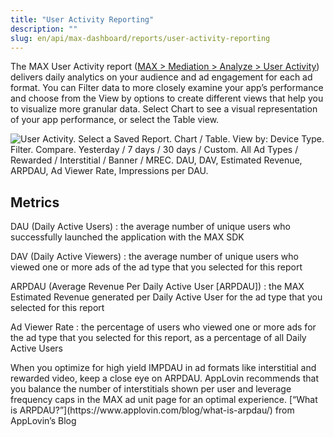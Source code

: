 ```yaml
---
title: "User Activity Reporting"
description: ""
slug: en/api/max-dashboard/reports/user-activity-reporting
---
```

The MAX User Activity report ([<UILabel>MAX &gt; Mediation &gt; Analyze &gt; User Activity</UILabel>](https://dash.applovin.com/o/mediation/pub_adv_user_activity)) delivers daily analytics on your audience and <Glossary>ad engagement</Glossary> for each ad format.
You can <UILabel>Filter</UILabel> data to more closely examine your app’s performance and choose from the <UILabel>View by</UILabel> options to create different views that help you to visualize more granular data.
Select <UILabel>Chart</UILabel> to see a visual representation of your app performance, or select the <UILabel>Table</UILabel> view.

![User Activity. Select a Saved Report. Chart / Table. View by: Device Type. Filter. Compare. Yesterday / 7 days / 30 days / Custom. All Ad Types / Rewarded / Interstitial / Banner / MREC. DAU, DAV, Estimated Revenue, ARPDAU, Ad Viewer Rate, Impressions per DAU.](/images/user-activity-reporting-01.png)

## Metrics
<Abbr>DAU</Abbr> (<Glossary>Daily Active Users</Glossary>)
: the average number of unique users who successfully launched the application with the MAX <Glossary>SDK</Glossary>

<Abbr>DAV</Abbr> (Daily Active Viewers)
: the average number of unique users who viewed one or more ads of the ad type that you selected for this report

<Abbr>ARPDAU</Abbr> (<Glossary>Average Revenue Per Daily Active User [ARPDAU]</Glossary>)
: the MAX Estimated Revenue generated per <Glossary>Daily Active User</Glossary> for the ad type that you selected for this report

<Glossary>Ad Viewer Rate</Glossary>
: the percentage of users who viewed one or more ads for the ad type that you selected for this report, as a percentage of all Daily Active Users
 
<Callout type="tip">
When you optimize for high yield <Glossary>IMPDAU</Glossary> in ad formats like <Glossary>interstitial</Glossary> and <Glossary>rewarded video</Glossary>, keep a close eye on <Abbr>ARPDAU</Abbr>.
AppLovin recommends that you balance the number of interstitials shown per user and leverage frequency caps in the MAX ad unit page for an optimal experience.
</Callout>

<Callout type="related">
[“What is <Abbr>ARPDAU</Abbr>?”](https://www.applovin.com/blog/what-is-arpdau/) from AppLovin’s Blog
</Callout>
